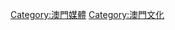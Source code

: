 {{Catnav|頁面分類|地理|地緣經濟|大中華地區|澳門|澳門媒體}}
{{Catnav|頁面分類|地理|國家|按國家分類|各國媒體|澳門媒體}}
{{Catnav|頁面分類|各種主題的頁面分類|按國家分類|各國媒體|澳門媒體}}
{{Catnav|頁面分類|各種主題的頁面分類|依中國各省來作的分類|中國各省媒體|澳門媒體}}
{{Catnav|頁面分類|社会|媒体|各國媒體|中國媒體|中國各省媒體|澳門媒體}}
{{Catnav|頁面分類|社会|媒体|各語言媒體|中文媒體|澳門媒體}}
{{Catnav|頁面分類|社会|媒体|各國媒體|澳門媒體}}
{{Catnav|頁面分類|地理|地緣經濟|大中華地區|澳門|澳門文化}}
{{Catnav|頁面分類|各種主題的頁面分類|依中國各省來作的分類|中國各省文化|澳門文化}}
{{Catnav|頁面分類|...|各國文化|中國文化|中國各省文化|澳門文化}}

[[Category:澳門媒體|Category:澳門媒體]]
[[Category:澳門文化|Category:澳門文化]]